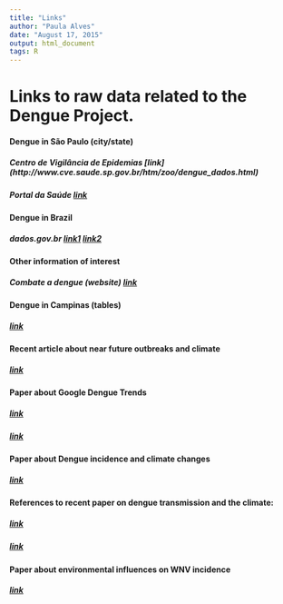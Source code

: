 ```yaml
---
title: "Links"
author: "Paula Alves"
date: "August 17, 2015"
output: html_document
tags: R
---
```


# Links to raw data related to the Dengue Project.  

#### Dengue in São Paulo (city/state)  

##### Centro de Vigilância de Epidemias [link] (http://www.cve.saude.sp.gov.br/htm/zoo/dengue_dados.html)  
##### Portal da Saúde [link](http://portalsaude.saude.gov.br/index.php/situacao-epidemiologica-dados-dengue)  

#### Dengue in Brazil  
##### dados.gov.br [link1](http://dados.gov.br/dataset/taxa-de-incidencia-da-dengue) [link2](http://dados.gov.br/dataset/odm6_dengue)  

#### Other information of interest  
##### Combate a dengue (website) [link](http://www.combateadengue.com.br/category/documentos-para-download/acoes-de-combate-dengue/)  

#### Dengue in Campinas (tables)  
##### [link](https://dengue.campinas.sp.gov.br/sites/default/files/boletins/boletim-01-sintese_dados_dengue_campinas_2014_07_30.pdf)  

#### Recent article about near future outbreaks and climate
##### [link](http://www.climatempo.com.br/noticias/318325/el-nino-pode-provocar-novo-surto-de-dengue-no-inverno/)  

#### Paper about Google Dengue Trends
##### [link](http://journals.plos.org/plosntds/article?id=10.1371/journal.pntd.0001206)  
##### [link](http://www.people.fas.harvard.edu/~msantill/Mauricio_Santillana/Publications_files/Gluskin_et_al_pntd_2014.pdf)  

#### Paper about Dengue incidence and climate changes
##### [link](http://www.ncbi.nlm.nih.gov/pubmed/19918363)  

#### References to recent paper on dengue transmission and the climate:  
##### [link](http://www.ncbi.nlm.nih.gov/pubmed/21737578)  
##### [link](http://www.ncbi.nlm.nih.gov/pubmed/24669859)  

#### Paper about environmental influences on WNV incidence
##### [link](http://www.plosone.org/article/fetchObject.action?uri=info:doi/10.1371/journal.pone.0015437&representation=PDF)  

